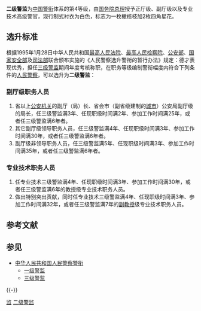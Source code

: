 '''二级警监'''为[[中国|中国]][[警衔|警衔]]体系的第4等级，由[[国务院总理|国务院总理]]授予正厅级、副厅级以及专业技术高级警官，现行制式衬衣为白色，标志为一枚橄榄枝加2枚四角星花。

==选升标准==

根据1995年1月28日中华人民共和国[[中华人民共和国最高人民法院|最高人民法院]]、[[最高人民检察院|最高人民检察院]]、[[公安部|公安部]]、[[中华人民共和国国家安全部|国家安全部]]及[[司法部|司法部]]联合颁布实施的《人民警察选升警衔的暂行办法》规定：德才表现优秀，担任[[三级警监|三级警监]]期间年度考核称职，在职务等级编制警衔幅度内符合下列条件的[[人民警察|人民警察]]，可以选升为'''二级警监'''：

===副厅级职务人员===
#省以上[[公安机关|公安机关]]的副厅（局）长、省会市（副省级建制的[[城市|城市]]）公安局副厅级的局长，任三级警监满3年、任现职级时间满2年、参加工作时间满25年，或者任三级警监满6年者。
#其它副厅级领导职务人员，任三级警监满4年、任现职级时间满3年、参加工作时间满30年，或者任三级警监满6年者。
#副厅级非领导职务人员，任三级警监满5年、任现职级时间满3年、参加工作时间满35年，或者任三级警监满6年者。

===专业技术职务人员===
#任专业技术三级警监满4年、任现职级时间满3年、参加工作时间满30年，或者任三级警监满6年的教授级专业技术职务人员。
#做出特别突出贡献，同时任专业技术三级警监满4年、任现职级时间满3年、参加工作时间满32年，或者任三级警监满7年的[[副教授|副教授]]级专业技术职务人员。

== 参考文献 ==
{{Reflist}}

== 参见 ==
{{Portal box|中华人民共和国|警察与执法}}
* [[中华人民共和国人民警察警衔|中华人民共和国人民警察警衔]]
** [[一级警监|一级警监]]
** [[三级警监|三级警监]]

{{-}}
{{民警警衔}}

[[Category:中华人民共和国人民警察警衔|监]]
[[Category:二级警监|]]